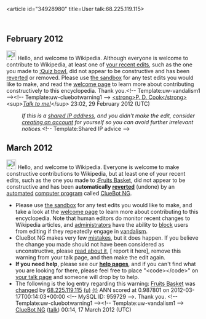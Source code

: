 <article id="34928980" title=User talk:68.225.119.115>
	<talkpage id="34928980" title="User talk:68.225.119.115">
== February 2012 ==
[[File:Information.svg|25px|alt=|link=]] Hello, and welcome to Wikipedia. Although everyone is welcome to contribute to Wikipedia, at least one of [[Special:Contributions/68.225.119.115|your recent edits]], such as the one you made to [[:Quiz bowl]], did not appear to be constructive and has been [[Help:Reverting|reverted]] or removed. Please use [[Wikipedia:Sandbox|the sandbox]] for any test edits you would like to make, and read the [[Wikipedia:Welcoming committee/Welcome to Wikipedia|welcome page]] to learn more about contributing constructively to this encyclopedia. Thank you.&lt;!-- Template:uw-vandalism1 --&gt;&lt;!-- Template:uw-cluebotwarning1 --&gt; [[User:Pdcook|&lt;strong&gt;P. D. Cook&lt;/strong&gt;]] &lt;sup&gt;[[User_talk:Pdcook|''Talk to me!'']]&lt;/sup&gt; 23:02, 29 February 2012 (UTC)
:''If this is a [[closed proxy|shared IP address]], and you didn't make the edit, consider [[Wikipedia:Why create an account?|creating an account]] for yourself so you can avoid further irrelevant notices.''&lt;!-- Template:Shared IP advice --&gt;

== March 2012 ==
[[Image:Information.svg|left|25px|alt=|link=]] Hello, and welcome to Wikipedia. Everyone is welcome to make constructive contributions to Wikipedia, but at least one of your recent edits, such as the one you made to [[:Fruits Basket]], did not appear to be constructive and has been '''automatically [[Help:Reverting|reverted]]''' (undone) by an [[automated]] [[computer program]] called [[User:ClueBot NG|ClueBot NG]]. 
* Please use [[Wikipedia:Sandbox|the sandbox]] for any test edits you would like to make, and take a look at the [[Wikipedia:Introduction|welcome page]] to learn more about contributing to this encyclopedia. Note that human editors do monitor recent changes to Wikipedia articles, and [[WP:ADMINS|administrators]] have the ability to [[WP:BLOCK|block]] users from editing if they repeatedly engage in [[WP:vandalism|vandalism]].
* ClueBot NG makes very few [[User:ClueBot NG#Information About False Positives|mistakes]], but it does happen. If you believe the change you made should not have been considered as unconstructive, please [[User:ClueBot NG#Information About False Positives|read about it]], [{{User:ClueBot NG/Warnings/FPReport|959729}} report it here], remove this warning from your talk page, and then make the edit again.
*'''If you need help''', please see our '''[[Help:Contents|help pages]]''', and if you can't find what you are looking for there, please feel free to place &quot;&lt;code&gt;{{tl|helpme}}&lt;/code&gt;&quot; on [[Special:MyTalk|your talk page]] and someone will drop by to help.
* The following is the log entry regarding this warning: [[Fruits Basket]] was [http://en.wikipedia.org/w/index.php?title=Fruits+Basket&amp;diff=482284812&amp;oldid=482013688 changed] by [[Special:Contributions/68.225.119.115|68.225.119.115]] [[User:68.225.119.115|(u)]] [[User talk:68.225.119.115|(t)]] ANN scored at 0.987801 on 2012-03-17T00:14:03+00:00 &lt;!-- MySQL ID: 959729 --&gt;. Thank you. &lt;!-- Template:uw-cluebotwarning1 --&gt;&lt;!-- Template:uw-vandalism1 --&gt; [[User:ClueBot NG|ClueBot NG]] ([[User talk:ClueBot NG|talk]]) 00:14, 17 March 2012 (UTC)
	</talkpage>
</article>